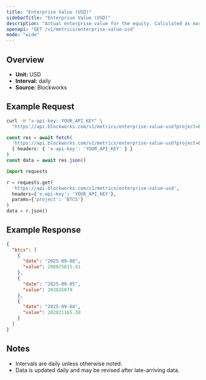```yaml
---
title: "Enterprise Value (USD)"
sidebarTitle: "Enterprise Value (USD)"
description: "Actual enterprise value for the equity. Calculated as market cap - liabilities + assets"
openapi: "GET /v1/metrics/enterprise-value-usd"
mode: "wide"
---
```


## Overview

- **Unit:** USD
- **Interval:** daily
- **Source:** Blockworks

## Example Request

<CodeGroup>

```bash cURL
curl -H "x-api-key: YOUR_API_KEY" \
  "https://api.blockworks.com/v1/metrics/enterprise-value-usd?project=BTCS"
```

```typescript TypeScript
const res = await fetch(
  'https://api.blockworks.com/v1/metrics/enterprise-value-usd?project=BTCS',
  { headers: { 'x-api-key': 'YOUR_API_KEY' } }
)
const data = await res.json()
```

```python Python
import requests

r = requests.get(
  'https://api.blockworks.com/v1/metrics/enterprise-value-usd',
  headers={'x-api-key': 'YOUR_API_KEY'},
  params={'project': 'BTCS'}
)
data = r.json()
```

</CodeGroup>

## Example Response

```json
{
  "btcs": [
    {
      "date": "2025-09-08",
      "value": 208875815.41
    },
    {
      "date": "2025-09-05",
      "value": 203835079
    },
    {
      "date": "2025-09-04",
      "value": 202821165.38
    }
  ]
}
```

## Notes
- Intervals are daily unless otherwise noted.
- Data is updated daily and may be revised after late-arriving data.
